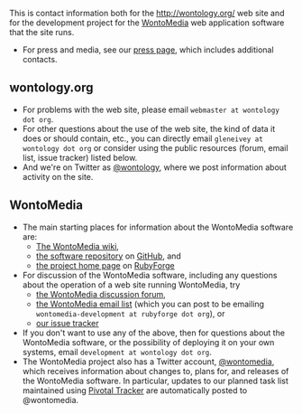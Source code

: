 <!-- Copyright (c)  2010  Glen E. Ivey
     Permission is granted to copy, distribute and/or modify this document
     under the terms of the GNU Free Documentation License, Version 1.3;
     with no Invariant Sections, no Front-Cover Texts, and no Back-Cover Texts.
     A copy of the license is in the file COPYING.DOCUMENTATION
  -->
This is contact information both for the http://wontology.org/ web site and for the development project for the [[WontoMedia]] web application software that the site runs.

* For press and media, see our [[Wontology:Press Info|press page]], which includes additional contacts.

== wontology.org ==

* For problems with the web site, please email <tt>webmaster at wontology dot org</tt>.
* For other questions about the use of the web site, the kind of data it does or should contain, etc., you can directly email <tt>gleneivey at wontology dot org</tt> or consider using the public resources (forum, email list, issue tracker) listed below.
* And we're on Twitter as [http://twitter.com/wontology @wontology], where we post information about activity on the site.

== WontoMedia ==

* The main starting places for information about the WontoMedia software are:
** [[Main Page|The WontoMedia wiki]],
** [http://github.com/gleneivey/wontomedia the software repository] on [http://github.com/ GitHub], and
** [http://wontomedia.rubyforge.org/ the project home page] on [http://rubyforge.org/projects/wontomedia/ RubyForge]
* For discussion of the WontoMedia software, including any questions about the operation of a web site running WontoMedia, try
** [http://rubyforge.org/forum/?group_id=7903 the WontoMedia discussion forum],
** [http://rubyforge.org/mail/?group_id=7903 the WontoMedia email list] (which you can post to be emailing <tt>wontomedia-development at rubyforge dot org</tt>), or
** [http://rubyforge.org/tracker/?group_id=7903 our issue tracker]
* If you don't want to use any of the above, then for questions about the WontoMedia software, or the possibility of deploying it on your own systems, email <tt>development at wontology dot org</tt>.
* The WontoMedia project also has a Twitter account, [http://twitter.com/wontomedia @wontomedia], which receives information about changes to, plans for, and releases of the WontoMedia software.  In particular, updates to our planned task list maintained using [http://www.pivotaltracker.com/projects/9280 Pivotal Tracker] are automatically posted to @wontomedia.
